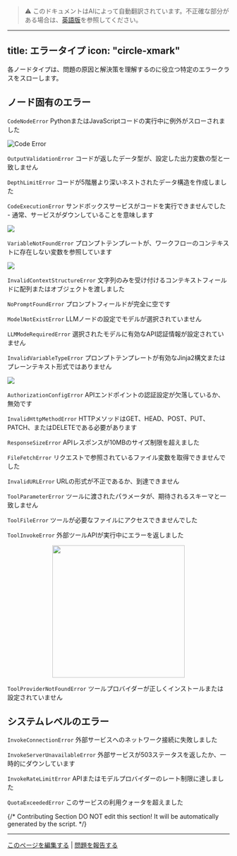 > ⚠️ このドキュメントはAIによって自動翻訳されています。不正確な部分がある場合は、[英語版](../../../../en/documentation/pages/debug/error-type.mdx)を参照してください。

---
title: エラータイプ
icon: "circle-xmark"
---

各ノードタイプは、問題の原因と解決策を理解するのに役立つ特定のエラークラスをスローします。

## ノード固有のエラー

<Tabs>
<Tab title="コード" icon="code">

`CodeNodeError`
<Info>PythonまたはJavaScriptコードの実行中に例外がスローされました</Info>

![Code Error](https://assets-docs.dify.ai/2024/12/c86b11af7f92368180ea1bac38d77083.png)

`OutputValidationError`
<Info>コードが返したデータ型が、設定した出力変数の型と一致しません</Info>

`DepthLimitError`
<Info>コードが5階層より深いネストされたデータ構造を作成しました</Info>

`CodeExecutionError`
<Info>サンドボックスサービスがコードを実行できませんでした - 通常、サービスがダウンしていることを意味します</Info>

![](https://assets-docs.dify.ai/2024/12/ab8cae01a590b037017dfe9ea4dbbb8b.png)

</Tab>
<Tab title="LLM" icon="brain">

`VariableNotFoundError`
<Info>プロンプトテンプレートが、ワークフローのコンテキストに存在しない変数を参照しています</Info>

![](https://assets-docs.dify.ai/2024/12/f20c5fbde345144de6183374ab277662.png)

`InvalidContextStructureError`
<Info>文字列のみを受け付けるコンテキストフィールドに配列またはオブジェクトを渡しました</Info>

`NoPromptFoundError`
<Info>プロンプトフィールドが完全に空です</Info>

`ModelNotExistError`
<Info>LLMノードの設定でモデルが選択されていません</Info>

`LLMModeRequiredError`
<Info>選択されたモデルに有効なAPI認証情報が設定されていません</Info>

`InvalidVariableTypeError`
<Info>プロンプトテンプレートが有効なJinja2構文またはプレーンテキスト形式ではありません</Info>

![](https://assets-docs.dify.ai/2024/12/9882f7a5ee544508ba11b51fb469a911.png)

</Tab>
<Tab title="HTTPリクエスト" icon="globe">

`AuthorizationConfigError`
<Info>APIエンドポイントの認証設定が欠落しているか、無効です</Info>

`InvalidHttpMethodError`
<Info>HTTPメソッドはGET、HEAD、POST、PUT、PATCH、またはDELETEである必要があります</Info>

`ResponseSizeError`
<Info>APIレスポンスが10MBのサイズ制限を超えました</Info>

`FileFetchError`
<Info>リクエストで参照されているファイル変数を取得できませんでした</Info>

`InvalidURLError`
<Info>URLの形式が不正であるか、到達できません</Info>

</Tab>
<Tab title="ツール" icon="wrench">

`ToolParameterError`
<Info>ツールに渡されたパラメータが、期待されるスキーマと一致しません</Info>

`ToolFileError`
<Info>ツールが必要なファイルにアクセスできませんでした</Info>

`ToolInvokeError`
<Info>外部ツールAPIが実行中にエラーを返しました</Info>

<p align="center">
<img src="https://assets-docs.dify.ai/2024/12/84af0831b7cb23e64159dfbba80e9b28.jpg" width="300" />
</p>

`ToolProviderNotFoundError`
<Info>ツールプロバイダーが正しくインストールまたは設定されていません</Info>

</Tab>
</Tabs>

## システムレベルのエラー

`InvokeConnectionError`
<Info>外部サービスへのネットワーク接続に失敗しました</Info>

`InvokeServerUnavailableError` 
<Info>外部サービスが503ステータスを返したか、一時的にダウンしています</Info>

`InvokeRateLimitError`
<Info>APIまたはモデルプロバイダーのレート制限に達しました</Info>

`QuotaExceededError`
<Info>このサービスの利用クォータを超えました</Info>

{/*
Contributing Section
DO NOT edit this section!
It will be automatically generated by the script.
*/}

---

[このページを編集する](https://github.com/langgenius/dify-docs/edit/main/ja-jp/documentation/pages/debug/error-type.mdx) | [問題を報告する](https://github.com/langgenius/dify-docs/issues/new?template=docs.yml)

